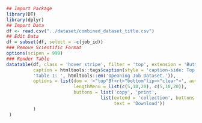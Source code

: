 ```r
## Import Package
library(DT)
library(dplyr)
## Import Data
df <- read.csv("../dataset/combined_dataset_title.csv")
## Edit Data
df = subset(df, select = -c(job_id))
### Remove Scientific Format
options(scipen = 999)
### Render Table
datatable(df, class = 'hover stripe', filter = 'top', extension = 'Buttons',
          caption = htmltools::tags$caption(style = 'caption-side: Top; text-align: left;',
          'Table 1: ', htmltools::em('Opeaning Job Dataset.')),
          options = list(dom = '<"top"Bf>rt<"bottom"lip><"clear">', autoWidth = TRUE, scrollX = TRUE,
                         lengthMenu = list(c(5,10,20), c(5,10,20)),
                         buttons = list('copy', 'print', 
                                   list(extend = 'collection', buttons = c('csv', 'excel', 'pdf'), 
                                        text = 'Download'))
          ) 
 )
```

